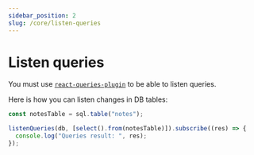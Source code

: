 ```yaml
---
sidebar_position: 2
slug: /core/listen-queries
---
```


# Listen queries

You must use [`react-queries-plugin`](/plugins/reactive-queries) to be able to listen queries.

Here is how you can listen changes in DB tables:

```typescript
const notesTable = sql.table("notes");

listenQueries(db, [select().from(notesTable)]).subscribe((res) => {
  console.log("Queries result: ", res);
});
```
